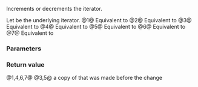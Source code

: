 {{cpp/ranges/transform_view/iterator/title | 1=operator++,--,+=,-=}}
{{cpp/ranges/transform_view/navbar}}

{{dcl begin}}
{{dcl | num=1 | since=c++20 |
constexpr /*iterator*/&amp; operator++();
}}
{{dcl | num=2 | since=c++20 |
constexpr void operator++( int );
}}
{{dcl | num=3 | since=c++20 |
constexpr /*iterator*/ operator++( int )
  requires ranges::forward_range&lt;Base&gt;;
}}
{{dcl | num=4 | since=c++20 |
constexpr /*iterator*/&amp; operator--()
  requires ranges::bidirectional_range&lt;Base&gt;;
}}
{{dcl | num=5 | since=c++20 |
constexpr /*iterator*/ operator--( int )
  requires ranges::bidirectional_range&lt;Base&gt;;
}}
{{dcl | num=6 | since=c++20 |1=
constexpr /*iterator*/&amp; operator+=( difference_type n )
  requires ranges::random_access_range&lt;Base&gt;;
}}
{{dcl | num=7 | since=c++20 |1=
constexpr /*iterator*/&amp; operator-=( difference_type n )
  requires ranges::random_access_range&lt;Base&gt;;
}}
{{dcl end}}

Increments or decrements the iterator.

Let {{tt|current_}} be the underlying iterator.
@1@ Equivalent to {{c|1=++current_; return *this;}}
@2@ Equivalent to {{c|1=++current_;}}
@3@ Equivalent to {{c|1=auto tmp = *this; ++*this; return tmp;}}
@4@ Equivalent to {{c|1=--current_; return *this;}}
@5@ Equivalent to {{c|1=auto tmp = *this; --*this; return tmp;}}
@6@ Equivalent to {{c|1=current_ += n; return *this;}}
@7@ Equivalent to {{c|1=current_ -= n; return *this;}}

===Parameters===
{{par begin}}
{{par | n | position relative to current location}}
{{par end}}

===Return value===
@1,4,6,7@ {{c|*this}}
@3,5@ a copy of {{c|*this}} that was made before the change

{{langlinks|es|ja|zh}}